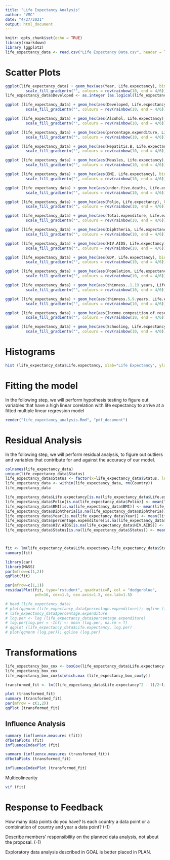 ```yaml
---
title: "Life Expectancy Analysis"
author: "VMC"
date: "4/27/2021"
output: html_document
---
```


```r
knitr::opts_chunk$set(echo = TRUE)
library(rmarkdown)
library (ggplot2)
life_expectancy_data <- read.csv("Life Expectancy Data.csv", header = TRUE)
```

# Scatter Plots
```r
ggplot(life_expectancy_data) + geom_hex(aes(Year, Life.expectancy), bins = 100) +
         scale_fill_gradientn("", colours = rev(rainbow(10, end = 4/6)))
life_expectancy_data$Developed <- as.integer (as.logical(life_expectancy_data$Status == "Developed"))

ggplot (life_expectancy_data) + geom_hex(aes(Developed, Life.expectancy), bins = 100) +
         scale_fill_gradientn("", colours = rev(rainbow(10, end = 4/6)))

ggplot (life_expectancy_data) + geom_hex(aes(Alcohol, Life.expectancy), bins = 100) +
         scale_fill_gradientn("", colours = rev(rainbow(10, end = 4/6)))

ggplot (life_expectancy_data) + geom_hex(aes(percentage.expenditure, Life.expectancy), bins = 100) +
         scale_fill_gradientn("", colours = rev(rainbow(10, end = 4/6)))

ggplot (life_expectancy_data) + geom_hex(aes(Hepatitis.B, Life.expectancy), bins = 100) +
         scale_fill_gradientn("", colours = rev(rainbow(10, end = 4/6)))

ggplot (life_expectancy_data) + geom_hex(aes(Measles, Life.expectancy), bins = 100) +
         scale_fill_gradientn("", colours = rev(rainbow(10, end = 4/6)))

ggplot (life_expectancy_data) + geom_hex(aes(BMI, Life.expectancy), bins = 100) +
         scale_fill_gradientn("", colours = rev(rainbow(10, end = 4/6)))

ggplot (life_expectancy_data) + geom_hex(aes(under.five.deaths, Life.expectancy), bins = 100) +
         scale_fill_gradientn("", colours = rev(rainbow(10, end = 4/6)))

ggplot (life_expectancy_data) + geom_hex(aes(Polio, Life.expectancy), bins = 100) +
         scale_fill_gradientn("", colours = rev(rainbow(10, end = 4/6)))

ggplot (life_expectancy_data) + geom_hex(aes(Total.expenditure, Life.expectancy), bins = 100) +
         scale_fill_gradientn("", colours = rev(rainbow(10, end = 4/6)))

ggplot (life_expectancy_data) + geom_hex(aes(Diphtheria, Life.expectancy), bins = 100) +
         scale_fill_gradientn("", colours = rev(rainbow(10, end = 4/6)))

ggplot (life_expectancy_data) + geom_hex(aes(HIV.AIDS, Life.expectancy), bins = 100) +
         scale_fill_gradientn("", colours = rev(rainbow(10, end = 4/6)))

ggplot (life_expectancy_data) + geom_hex(aes(GDP, Life.expectancy), bins = 100) +
         scale_fill_gradientn("", colours = rev(rainbow(10, end = 4/6)))

ggplot (life_expectancy_data) + geom_hex(aes(Population, Life.expectancy), bins = 100) +
         scale_fill_gradientn("", colours = rev(rainbow(10, end = 4/6)))

ggplot (life_expectancy_data) + geom_hex(aes(thinness..1.19.years, Life.expectancy), bins = 100) +
         scale_fill_gradientn("", colours = rev(rainbow(10, end = 4/6)))

ggplot (life_expectancy_data) + geom_hex(aes(thinness.5.9.years, Life.expectancy), bins = 100) +
         scale_fill_gradientn("", colours = rev(rainbow(10, end = 4/6)))

ggplot (life_expectancy_data) + geom_hex(aes(Income.composition.of.resources, Life.expectancy), bins = 100) +
         scale_fill_gradientn("", colours = rev(rainbow(10, end = 4/6)))

ggplot (life_expectancy_data) + geom_hex(aes(Schooling, Life.expectancy), bins = 100) +
         scale_fill_gradientn("", colours = rev(rainbow(10, end = 4/6)))

```

# Histograms
```r

hist (life_expectancy_data$Life.expectancy, xlab="Life Expectancy", ylab="Frequency of Life Expectancy", border="green",col="blue", main = "Life Expectancy")

```


# Fitting the model

In the following step, we will perform hypothesis testing to figure out variables that have a high linear corelation with life expectancy to arrive at a fitted multiple linear regression model

```r

render("life_expectancy_analysis.Rmd", "pdf_document")
```


# Residual Analysis

In the following step, we will perform residual analysis, to figure out outliers and variables that contribute for and against the accuracy of our model.

```r


colnames(life_expectancy_data)
unique(life_expectancy_data$Status)
life_expectancy_data$Status <- factor(x=life_expectancy_data$Status, levels=unique(life_expectancy_data$Status), labels=c(0,1))
life_expectancy_data <- within(life_expectancy_data, rm(Country))
life_expectancy_data

life_expectancy_data$Life.expectancy[is.na(life_expectancy_data$Life.expectancy)] <- mean(life_expectancy_data$Life.expectancy, na.rm = T)
life_expectancy_data$Polio[is.na(life_expectancy_data$Polio)] <- mean(life_expectancy_data$Polio, na.rm = T)
life_expectancy_data$BMI[is.na(life_expectancy_data$BMI)] <- mean(life_expectancy_data$BMI, na.rm = T)
life_expectancy_data$Diphtheria[is.na(life_expectancy_data$Diphtheria)] <- mean(life_expectancy_data$Diphtheria, na.rm = T)
life_expectancy_data$Year[is.na(life_expectancy_data$Year)] <- mean(life_expectancy_data$Year, na.rm = T)
life_expectancy_data$percentage.expenditure[is.na(life_expectancy_data$percentage.expenditure)] <- mean(life_expectancy_data$percentage.expenditure, na.rm = T)
life_expectancy_data$HIV.AIDS[is.na(life_expectancy_data$HIV.AIDS)] <- mean(life_expectancy_data$HIV.AIDS, na.rm = T)
life_expectancy_data$Status[is.na(life_expectancy_data$Status)] <- mean(life_expectancy_data$Status, na.rm = T)



fit <- lm(life_expectancy_data$Life.expectancy~life_expectancy_data$Status+life_expectancy_data$percentage.expenditure+life_expectancy_data$BMI+life_expectancy_data$Polio+life_expectancy_data$Diphtheria+life_expectancy_data$HIV.AIDS)
summary(fit)

library(car)
library(MASS)
par(mfrow=c(1,2))
qqPlot(fit)

par(mfrow=c(1,1))
residualPlot(fit, type="rstudent", quadratic=F, col = "dodgerblue",
             pch=16, cex=1.5, cex.axis=1.5, cex.lab=1.5)

```

```r
# head (life_expectancy_data)
# plot(qqnorm (life_expectancy_data$percentage.expenditure)); qqline (life_expectancy_data$percentage.expenditure)
# life_expectancy_data$percentage.expenditure
# log.per <- log (life_expectancy_data$percentage.expenditure)
# log.per[log.per = -Inf] <- mean (log.per, na.rm = T)
# qqplot (life_expectancy_data$Life.expectancy, log.per)
# plot(qqnorm (log.per)); qqline (log.per)
```


# Transformations

``` r

life_expectancy_box_cox <- boxCox(life_expectancy_data$Life.expectancy~life_expectancy_data$Status+life_expectancy_data$percentage.expenditure+life_expectancy_data$BMI+life_expectancy_data$Polio+life_expectancy_data$Diphtheria+life_expectancy_data$HIV.AIDS, lambda = seq (-2, 2, 1/10))
life_expectancy_box_cox
life_expectancy_box_cox$x[which.max (life_expectancy_box_cox$y)]

transformed_fit <- lm((life_expectancy_data$Life.expectancy^2 - 1)/2~life_expectancy_data$Status+life_expectancy_data$percentage.expenditure+life_expectancy_data$BMI+life_expectancy_data$Polio+life_expectancy_data$Diphtheria+life_expectancy_data$HIV.AIDS)

plot (transformed_fit)
summary (transformed_fit)
par(mfrow = c(1,2))
qqPlot (transformed_fit)
```

## Influence Analysis

```r
summary (influence.measures (fit))
dfbetaPlots (fit)
influenceIndexPlot (fit)

summary (influence.measures (transformed_fit))
dfbetaPlots (transformed_fit)

influenceIndexPlot (transformed_fit)

```

Multicolinearity

```r
vif (fit)
```
















# Response to Feedback

How many data points do you have? Is each country a data point or a combination of country and year a data point? (-1)

Describe members' responsibility on the planned data analysis, not about the proposal. (-1)

Exploratory data analysis described in GOAL is better placed in PLAN.



